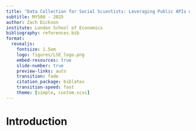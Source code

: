 ```yaml
---
title: "Data Collection for Social Scientists: Leveraging Public APIs with Python"
subtitle: MY580 - 2025
author: Zach Dickson 
institute: London School of Economics
bibliography: references.bib
format:
  revealjs: 
    fontsize: 1.5em
    logo: figures/LSE_logo.png
    embed-resources: true
    slide-number: true
    preview-links: auto
    transition: fade
    citation_package: biblatex
    transition-speed: fast
    theme: [simple, custom.scss]
---
```




# Introduction 